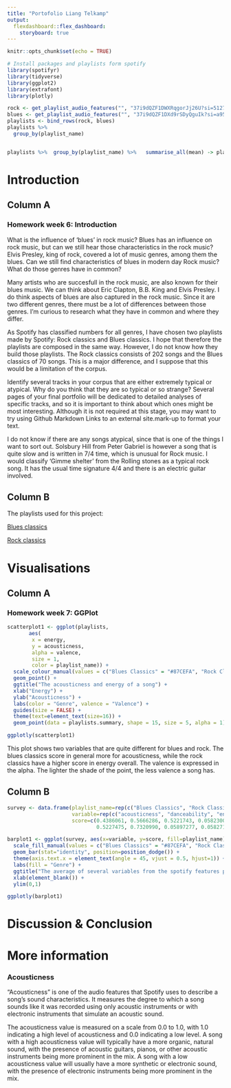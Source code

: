 ```yaml
---
title: "Portofolio Liang Telkamp"
output: 
  flexdashboard::flex_dashboard:
    storyboard: true
---
```


```r
knitr::opts_chunk$set(echo = TRUE)
```

```r
# Install packages and playlists form spotify
library(spotifyr)
library(tidyverse)
library(ggplot2)
library(extrafont)
library(plotly)

rock <- get_playlist_audio_features("", "37i9dQZF1DWXRqgorJj26U?si=5127aa9b32a64a07")
blues <- get_playlist_audio_features("", "37i9dQZF1DXd9rSDyQguIk?si=a957cbd30d114d42")
playlists <- bind_rows(rock, blues)
playlists %>%
  group_by(playlist_name)


playlists %>%  group_by(playlist_name) %>%   summarise_all(mean) -> playlists.summary
```

# Introduction

## Column A

### Homework week 6: Introduction

What is the influence of 'blues' in rock music? Blues has an influence on rock music, but can we still hear those characteristics in the rock music? Elvis Presley, king of rock, covered a lot of music genres, among them the blues. Can we still find characteristics of blues in modern day Rock music? What do those genres have in common?

Many artists who are succesfull in the rock music, are also known for their blues music. We can think about Eric Clapton, B.B. King and Elvis Presley. I do think aspects of blues are also captured in the rock music. Since it are two different genres, there must be a lot of differences between those genres. I'm curious to research what they have in common and where they differ.

As Spotify has classified numbers for all genres, I have chosen two playlists made by Spotify: Rock classics and Blues classics. I hope that therefore the playlists are composed in the same way. However, I do not know how they build those playlists. The Rock classics consists of 202 songs and the Blues classics of 70 songs. This is a major difference, and I suppose that this would be a limitation of the corpus.

Identify several tracks in your corpus that are either extremely typical or atypical. Why do you think that they are so typical or so strange? Several pages of your final portfolio will be dedicated to detailed analyses of specific tracks, and so it is important to think about which ones might be most interesting. Although it is not required at this stage, you may want to try using Github Markdown Links to an external site.mark-up to format your text.

I do not know if there are any songs atypical, since that is one of the things I want to sort out. Solsbury Hill from Peter Gabriel is however a song that is quite slow and is written in 7/4 time, which is unusual for Rock music. I would classify 'Gimme shelter' from the Rolling stones as a typical rock song. It has the usual time signature 4/4 and there is an electric guitar involved.

## Column B

The playlists used for this project:

[Blues classics](https://open.spotify.com/playlist/37i9dQZF1DXd9rSDyQguIk?si=618ca90308354bbc)

[Rock classics](https://open.spotify.com/playlist/37i9dQZF1DWXRqgorJj26U?si=a3aa8ce598534ec4%3E)

# Visualisations

## Column A

### Homework week 7: GGPlot

```r
scatterplot1 <- ggplot(playlists, 
       aes(
        x = energy, 
        y = acousticness, 
        alpha = valence,
        size = 1,
        color = playlist_name)) +
  scale_colour_manual(values = c("Blues Classics" = "#87CEFA", "Rock Classics" = "#EE6363"))+
  geom_point() +
  ggtitle("The acousticness and energy of a song") +
  xlab("Energy") +
  ylab("Acousticness") +
  labs(color = "Genre", valence = "Valence") +
  guides(size = FALSE) +
  theme(text=element_text(size=16)) +
  geom_point(data = playlists.summary, shape = 15, size = 5, alpha = 1)

ggplotly(scatterplot1)
```

This plot shows two variables that are quite different for blues and rock. The blues classics score in general more for acousticness, while the rock classics have a higher score in energy overall. The valence is expressed in the alpha. The lighter the shade of the point, the less valence a song has.

## Column B

```r
survey <- data.frame(playlist_name=rep(c("Blues Classics", "Rock Classics"),each=7),
                     variable=rep(c("acousticness", "danceability", "energy", "speechiness", "instrumentalness", "liveness", "valence"),2),
                     score=c(0.4386061, 0.5666286, 0.5221743, 0.05823000, 0.09435122, 0.1885686, 0.7043571, 0.1356968, 
                             0.5227475, 0.7320990, 0.05897277, 0.05827160, 0.1937203, 0.5989050))

barplot1 <- ggplot(survey, aes(x=variable, y=score, fill=playlist_name)) + 
  scale_fill_manual(values = c("Blues Classics" = "#87CEFA", "Rock Classics" = "#EE6363"))+
  geom_bar(stat="identity", position=position_dodge()) +
  theme(axis.text.x = element_text(angle = 45, vjust = 0.5, hjust=1)) +
  labs(fill = "Genre") +
  ggtitle("The average of several variables from the spotify features per genre") +
  xlab(element_blank()) +
  ylim(0,1)

ggplotly(barplot1)
```

# Discussion & Conclusion

# More information

### Acousticness

"Acousticness" is one of the audio features that Spotify uses to describe a song's sound characteristics. It measures the degree to which a song sounds like it was recorded using only acoustic instruments or with electronic instruments that simulate an acoustic sound.

The acousticness value is measured on a scale from 0.0 to 1.0, with 1.0 indicating a high level of acousticness and 0.0 indicating a low level. A song with a high acousticness value will typically have a more organic, natural sound, with the presence of acoustic guitars, pianos, or other acoustic instruments being more prominent in the mix. A song with a low acousticness value will usually have a more synthetic or electronic sound, with the presence of electronic instruments being more prominent in the mix.
